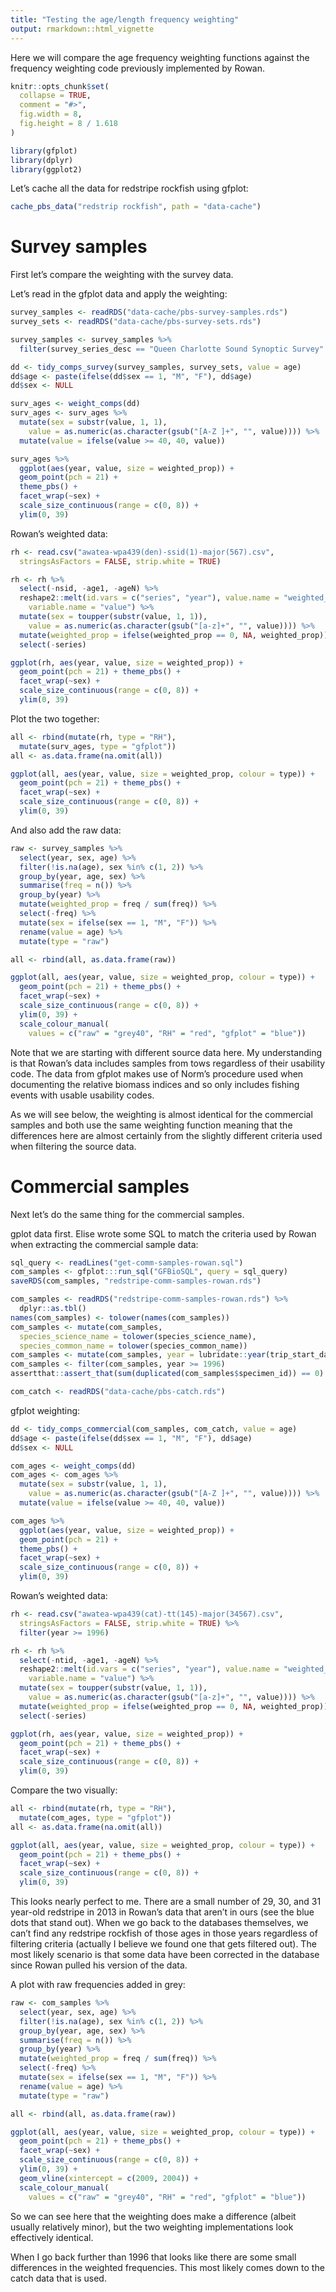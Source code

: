 ```yaml
---
title: "Testing the age/length frequency weighting"
output: rmarkdown::html_vignette
---
```


Here we will compare the age frequency weighting functions against the frequency weighting code previously implemented by Rowan.

```r
knitr::opts_chunk$set(
  collapse = TRUE,
  comment = "#>",
  fig.width = 8,
  fig.height = 8 / 1.618
)
```


```r
library(gfplot)
library(dplyr)
library(ggplot2)
```

Let's cache all the data for redstripe rockfish using gfplot:

```r
cache_pbs_data("redstrip rockfish", path = "data-cache")
```

# Survey samples

First let's compare the weighting with the survey data.

Let's read in the gfplot data and apply the weighting:

```r
survey_samples <- readRDS("data-cache/pbs-survey-samples.rds")
survey_sets <- readRDS("data-cache/pbs-survey-sets.rds")

survey_samples <- survey_samples %>%
  filter(survey_series_desc == "Queen Charlotte Sound Synoptic Survey" )

dd <- tidy_comps_survey(survey_samples, survey_sets, value = age)
dd$age <- paste(ifelse(dd$sex == 1, "M", "F"), dd$age)
dd$sex <- NULL

surv_ages <- weight_comps(dd)
surv_ages <- surv_ages %>%
  mutate(sex = substr(value, 1, 1),
    value = as.numeric(as.character(gsub("[A-Z ]+", "", value)))) %>%
  mutate(value = ifelse(value >= 40, 40, value))

surv_ages %>%
  ggplot(aes(year, value, size = weighted_prop)) +
  geom_point(pch = 21) +
  theme_pbs() +
  facet_wrap(~sex) +
  scale_size_continuous(range = c(0, 8)) +
  ylim(0, 39)
```

Rowan's weighted data:

```r
rh <- read.csv("awatea-wpa439(den)-ssid(1)-major(567).csv",
  stringsAsFactors = FALSE, strip.white = TRUE)

rh <- rh %>%
  select(-nsid, -age1, -ageN) %>%
  reshape2::melt(id.vars = c("series", "year"), value.name = "weighted_prop",
    variable.name = "value") %>%
  mutate(sex = toupper(substr(value, 1, 1)),
    value = as.numeric(as.character(gsub("[a-z]+", "", value)))) %>%
  mutate(weighted_prop = ifelse(weighted_prop == 0, NA, weighted_prop)) %>%
  select(-series)

ggplot(rh, aes(year, value, size = weighted_prop)) +
  geom_point(pch = 21) + theme_pbs() +
  facet_wrap(~sex) +
  scale_size_continuous(range = c(0, 8)) +
  ylim(0, 39)
```

Plot the two together:

```r
all <- rbind(mutate(rh, type = "RH"),
  mutate(surv_ages, type = "gfplot"))
all <- as.data.frame(na.omit(all))

ggplot(all, aes(year, value, size = weighted_prop, colour = type)) +
  geom_point(pch = 21) + theme_pbs() +
  facet_wrap(~sex) +
  scale_size_continuous(range = c(0, 8)) +
  ylim(0, 39)
```

And also add the raw data:

```r
raw <- survey_samples %>%
  select(year, sex, age) %>%
  filter(!is.na(age), sex %in% c(1, 2)) %>%
  group_by(year, age, sex) %>%
  summarise(freq = n()) %>%
  group_by(year) %>%
  mutate(weighted_prop = freq / sum(freq)) %>%
  select(-freq) %>%
  mutate(sex = ifelse(sex == 1, "M", "F")) %>%
  rename(value = age) %>%
  mutate(type = "raw")

all <- rbind(all, as.data.frame(raw))

ggplot(all, aes(year, value, size = weighted_prop, colour = type)) +
  geom_point(pch = 21) + theme_pbs() +
  facet_wrap(~sex) +
  scale_size_continuous(range = c(0, 8)) +
  ylim(0, 39) +
  scale_colour_manual(
    values = c("raw" = "grey40", "RH" = "red", "gfplot" = "blue"))
```

Note that we are starting with different source data here. My understanding is that Rowan's data includes samples from tows regardless of their usability code. The data from gfplot makes use of Norm's procedure used when documenting the relative biomass indices and so only includes fishing events with usable usability codes.

As we will see below, the weighting is almost identical for the commercial samples and both use the same weighting function meaning that the differences here are almost certainly from the slightly different criteria used when filtering the source data.

# Commercial samples

Next let's do the same thing for the commercial samples.

gplot data first. Elise wrote some SQL to match the criteria used by Rowan when extracting the commercial sample data:

```r
sql_query <- readLines("get-comm-samples-rowan.sql")
com_samples <- gfplot:::run_sql("GFBioSQL", query = sql_query)
saveRDS(com_samples, "redstripe-comm-samples-rowan.rds")
```

```r
com_samples <- readRDS("redstripe-comm-samples-rowan.rds") %>%
  dplyr::as.tbl()
names(com_samples) <- tolower(names(com_samples))
com_samples <- mutate(com_samples,
  species_science_name = tolower(species_science_name),
  species_common_name = tolower(species_common_name))
com_samples <- mutate(com_samples, year = lubridate::year(trip_start_date))
com_samples <- filter(com_samples, year >= 1996)
assertthat::assert_that(sum(duplicated(com_samples$specimen_id)) == 0)

com_catch <- readRDS("data-cache/pbs-catch.rds")
```

gfplot weighting:

```r
dd <- tidy_comps_commercial(com_samples, com_catch, value = age)
dd$age <- paste(ifelse(dd$sex == 1, "M", "F"), dd$age)
dd$sex <- NULL

com_ages <- weight_comps(dd)
com_ages <- com_ages %>%
  mutate(sex = substr(value, 1, 1),
    value = as.numeric(as.character(gsub("[A-Z ]+", "", value)))) %>%
  mutate(value = ifelse(value >= 40, 40, value))

com_ages %>%
  ggplot(aes(year, value, size = weighted_prop)) +
  geom_point(pch = 21) +
  theme_pbs() +
  facet_wrap(~sex) +
  scale_size_continuous(range = c(0, 8)) +
  ylim(0, 39)
```

Rowan's weighted data:

```r
rh <- read.csv("awatea-wpa439(cat)-tt(145)-major(34567).csv",
  stringsAsFactors = FALSE, strip.white = TRUE) %>%
  filter(year >= 1996)

rh <- rh %>%
  select(-ntid, -age1, -ageN) %>%
  reshape2::melt(id.vars = c("series", "year"), value.name = "weighted_prop",
    variable.name = "value") %>%
  mutate(sex = toupper(substr(value, 1, 1)),
    value = as.numeric(as.character(gsub("[a-z]+", "", value)))) %>%
  mutate(weighted_prop = ifelse(weighted_prop == 0, NA, weighted_prop)) %>%
  select(-series)

ggplot(rh, aes(year, value, size = weighted_prop)) +
  geom_point(pch = 21) + theme_pbs() +
  facet_wrap(~sex) +
  scale_size_continuous(range = c(0, 8)) +
  ylim(0, 39)
```

Compare the two visually:

```r
all <- rbind(mutate(rh, type = "RH"),
  mutate(com_ages, type = "gfplot"))
all <- as.data.frame(na.omit(all))

ggplot(all, aes(year, value, size = weighted_prop, colour = type)) +
  geom_point(pch = 21) + theme_pbs() +
  facet_wrap(~sex) +
  scale_size_continuous(range = c(0, 8)) +
  ylim(0, 39)
```

This looks nearly perfect to me. There are a small number of 29, 30, and 31 year-old redstripe in 2013 in Rowan's data that aren't in ours (see the blue dots that stand out). When we go back to the databases themselves, we can't find any redstripe rockfish of those ages in those years regardless of filtering criteria (actually I believe we found one that gets filtered out). The most likely scenario is that some data have been corrected in the database since Rowan pulled his version of the data. 

A plot with raw frequencies added in grey:

```r
raw <- com_samples %>%
  select(year, sex, age) %>%
  filter(!is.na(age), sex %in% c(1, 2)) %>%
  group_by(year, age, sex) %>%
  summarise(freq = n()) %>%
  group_by(year) %>%
  mutate(weighted_prop = freq / sum(freq)) %>%
  select(-freq) %>%
  mutate(sex = ifelse(sex == 1, "M", "F")) %>%
  rename(value = age) %>%
  mutate(type = "raw")

all <- rbind(all, as.data.frame(raw))

ggplot(all, aes(year, value, size = weighted_prop, colour = type)) +
  geom_point(pch = 21) + theme_pbs() +
  facet_wrap(~sex) +
  scale_size_continuous(range = c(0, 8)) +
  ylim(0, 39) +
  geom_vline(xintercept = c(2009, 2004)) +
  scale_colour_manual(
    values = c("raw" = "grey40", "RH" = "red", "gfplot" = "blue"))
```

So we can see here that the weighting does make a difference (albeit usually relatively minor), but the two weighting implementations look effectively identical.

When I go back further than 1996 that looks like there are some small differences in the weighted frequencies. This most likely comes down to the catch data that is used.
